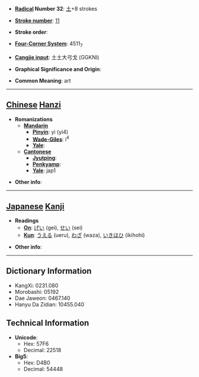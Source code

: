 * '''[[Wiktionary:Chinese radical index| Radical]] Number 32''': [[Wiktionary:Chinese radical index 土|土]]+8 strokes

* '''[[Wiktionary:Chinese total strokes index|Stroke number]]''': [[Wiktionary:Chinese total strokes index 11|11]]

* '''Stroke order''': 

* '''[[Wiktionary:Chinese four corner index|Four-Corner System]]''': 4511<sub>7</sub>

* '''[[Wiktionary:Chinese Cangjie index|Cangjie input]]''': 土土大弓戈 (GGKNI)

* '''Graphical Significance and Origin''': 

* '''Common Meaning''': art

----

== [[Chinese]] [[Hanzi]] ==

* '''Romanizations'''
** '''[[Mandarin]]'''
*** '''[[Pinyin]]''': yì (yi4)
*** '''[[Wade-Giles]]''': i<sup>4</sup>
*** '''[[Yale]]''': 
** '''[[Cantonese]]'''
*** '''[[Jyutping]]''':
*** '''[[Penkyamp]]''': 
*** '''[[Yale]]''': jap1

* '''Other info''': 

----

== [[Japanese]] [[Kanji]] ==

* '''Readings'''
** '''[[On]]''': [[げい]] (gei), [[せい]] (sei)
** '''[[Kun]]''': [[うえる]] (ueru), [[わざ]] (waza), [[いきほひ]] (ikihohi)

* '''Other info''':  

----

== Dictionary Information ==

* KangXi: 0231.080
* Morobashi: 05192
* Dae Jaweon: 0467.140
* Hanyu Da Zidian: 10455.040

== Technical Information ==

* '''Unicode''':
** Hex: 57F6
** Decimal: 22518
* '''Big5''':
** Hex: D4B0
** Decimal: 54448